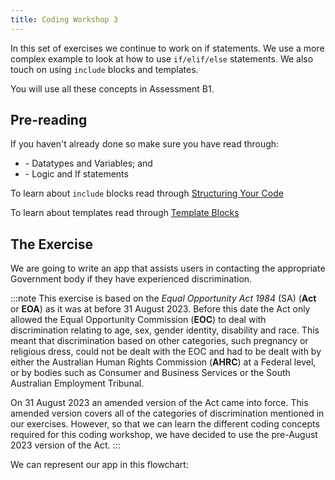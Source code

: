 ```yaml
---
title: Coding Workshop 3
---
```



In this set of exercises we continue to work on if statements.  We use a more
complex example to look at how to use `if/elif/else` statements.  We also touch
on using `include` blocks and templates.

You will use all these concepts in Assessment B1.

## Pre-reading
If you haven't already done so make sure you have read through:
* <DisplayChapter chapter='chapter_03' /> - Datatypes and Variables; and
* <DisplayChapter chapter='chapter_04' /> - Logic and If statements

To learn about `include` blocks read through [Structuring Your Code](/docs/recipes/structuring_code)

To learn about templates read through [Template Blocks](/docs/recipes/templates)

## The Exercise
We are going to write an app that assists users in contacting the appropriate Government
body if they have experienced discrimination.

:::note
This exercise is based on the *Equal Opportunity Act 1984* (SA) (**Act** or **EOA**) as it was at 
before 31 August 2023.  Before this date the Act only allowed the 
Equal Opportunity Commission (**EOC**) to deal with discrimination relating to
age, sex, gender identity, disability and race.  This meant that discrimination 
based on other categories, such pregnancy or religious dress, could not be dealt
with the EOC and had to be dealt with by either the Australian Human Rights 
Commission (**AHRC**) at a Federal level, or by bodies such as Consumer and Business
Services or the South Australian Employment Tribunal.

On 31 August 2023 an amended version of the Act came into force.  This amended
version covers all of the categories of discrimination mentioned in our exercises.
However, so that we can learn the different coding concepts required for this 
coding workshop, we have decided to use the pre-August 2023 version of the Act.
:::

We can represent our app in this flowchart:

<CW3 />